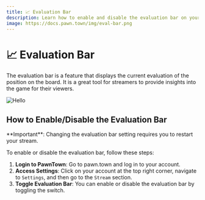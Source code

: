 ```yaml
---
title: 📈 Evaluation Bar
description: Learn how to enable and disable the evaluation bar on your stream.
image: https://docs.pawn.town/img/eval-bar.png
---
```



# 📈 Evaluation Bar

The evaluation bar is a feature that displays the current evaluation of the position on the board. It is a great tool for streamers to provide insights into the game for their viewers.

![Hello](/img/eval-bar.png)

## How to Enable/Disable the Evaluation Bar

<Callout emoji="⚠️">
  **Important**: Changing the evaluation bar setting requires you to restart your stream.
</Callout>

To enable or disable the evaluation bar, follow these steps:

1. **Login to PawnTown**: Go to pawn.town and log in to your account.
2. **Access Settings**: Click on your account at the top right corner, navigate to `Settings`, and then go to the `Stream` section.
3. **Toggle Evaluation Bar**: You can enable or disable the evaluation bar by toggling the switch.
